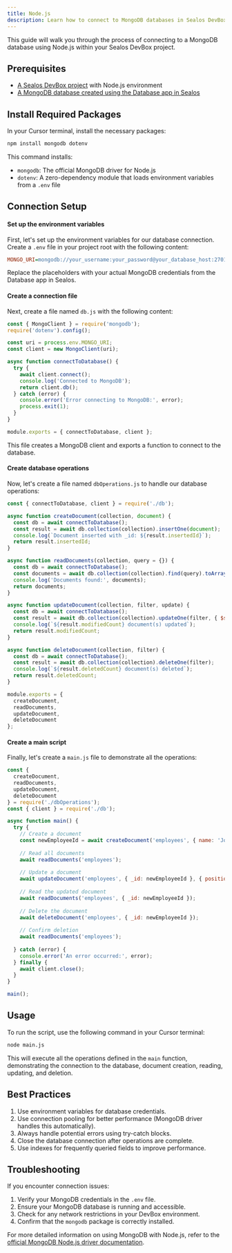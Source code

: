 ```yaml
---
title: Node.js
description: Learn how to connect to MongoDB databases in Sealos DevBox using Node.js
---
```


This guide will walk you through the process of connecting to a MongoDB database using Node.js within your Sealos DevBox project.

## Prerequisites

- [A Sealos DevBox project](/docs/guides/fundamentals/create-a-project) with Node.js environment
- [A MongoDB database created using the Database app in Sealos](./)

## Install Required Packages

In your Cursor terminal, install the necessary packages:

```bash
npm install mongodb dotenv
```

This command installs:
- `mongodb`: The official MongoDB driver for Node.js
- `dotenv`: A zero-dependency module that loads environment variables from a `.env` file

## Connection Setup

<div className='steps [&_h4]:step'>

#### Set up the environment variables

First, let's set up the environment variables for our database connection. Create a `.env` file in your project root with the following content:

```ini title=".env"
MONGO_URI=mongodb://your_username:your_password@your_database_host:27017/your_database_name?authSource=admin
```

Replace the placeholders with your actual MongoDB credentials from the Database app in Sealos.

#### Create a connection file

Next, create a file named `db.js` with the following content:

```javascript title="db.js"
const { MongoClient } = require('mongodb');
require('dotenv').config();

const uri = process.env.MONGO_URI;
const client = new MongoClient(uri);

async function connectToDatabase() {
  try {
    await client.connect();
    console.log('Connected to MongoDB');
    return client.db();
  } catch (error) {
    console.error('Error connecting to MongoDB:', error);
    process.exit(1);
  }
}

module.exports = { connectToDatabase, client };
```

This file creates a MongoDB client and exports a function to connect to the database.

#### Create database operations

Now, let's create a file named `dbOperations.js` to handle our database operations:

```javascript title="dbOperations.js"
const { connectToDatabase, client } = require('./db');

async function createDocument(collection, document) {
  const db = await connectToDatabase();
  const result = await db.collection(collection).insertOne(document);
  console.log(`Document inserted with _id: ${result.insertedId}`);
  return result.insertedId;
}

async function readDocuments(collection, query = {}) {
  const db = await connectToDatabase();
  const documents = await db.collection(collection).find(query).toArray();
  console.log('Documents found:', documents);
  return documents;
}

async function updateDocument(collection, filter, update) {
  const db = await connectToDatabase();
  const result = await db.collection(collection).updateOne(filter, { $set: update });
  console.log(`${result.modifiedCount} document(s) updated`);
  return result.modifiedCount;
}

async function deleteDocument(collection, filter) {
  const db = await connectToDatabase();
  const result = await db.collection(collection).deleteOne(filter);
  console.log(`${result.deletedCount} document(s) deleted`);
  return result.deletedCount;
}

module.exports = {
  createDocument,
  readDocuments,
  updateDocument,
  deleteDocument
};
```

#### Create a main script

Finally, let's create a `main.js` file to demonstrate all the operations:

```javascript title="main.js"
const {
  createDocument,
  readDocuments,
  updateDocument,
  deleteDocument
} = require('./dbOperations');
const { client } = require('./db');

async function main() {
  try {
    // Create a document
    const newEmployeeId = await createDocument('employees', { name: 'John Doe', position: 'Developer' });
    
    // Read all documents
    await readDocuments('employees');
    
    // Update a document
    await updateDocument('employees', { _id: newEmployeeId }, { position: 'Senior Developer' });
    
    // Read the updated document
    await readDocuments('employees', { _id: newEmployeeId });
    
    // Delete the document
    await deleteDocument('employees', { _id: newEmployeeId });
    
    // Confirm deletion
    await readDocuments('employees');
    
  } catch (error) {
    console.error('An error occurred:', error);
  } finally {
    await client.close();
  }
}

main();
```

</div>

## Usage

To run the script, use the following command in your Cursor terminal:

```bash
node main.js
```

This will execute all the operations defined in the `main` function, demonstrating the connection to the database, document creation, reading, updating, and deletion.

## Best Practices

1. Use environment variables for database credentials.
2. Use connection pooling for better performance (MongoDB driver handles this automatically).
3. Always handle potential errors using try-catch blocks.
4. Close the database connection after operations are complete.
5. Use indexes for frequently queried fields to improve performance.

## Troubleshooting

If you encounter connection issues:

1. Verify your MongoDB credentials in the `.env` file.
2. Ensure your MongoDB database is running and accessible.
3. Check for any network restrictions in your DevBox environment.
4. Confirm that the `mongodb` package is correctly installed.

For more detailed information on using MongoDB with Node.js, refer to the [official MongoDB Node.js driver documentation](https://docs.mongodb.com/drivers/node/).
